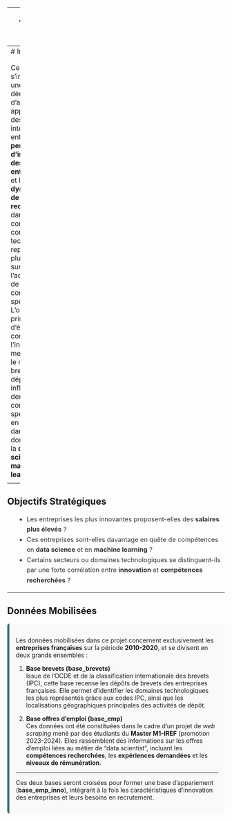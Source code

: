 
---
title: "Analyse emploie brevet"
---
# Introduction

<div class="intro-section">

<p style="font-size: 1.1em; line-height: 1.6; color: #555;">

Ce projet s'inscrit dans une démarche d’analyse approfondie des interactions entre la <strong>performance d’innovation des entreprises</strong> et leurs <strong>dynamiques de recrutement</strong>, dans un contexte où la compétitivité technologique repose de plus en plus sur l’acquisition de compétences spécialisées. L'objectif principal est d'étudier comment l’innovation, mesurée par le nombre de brevets déposés, influence la demande en compétences spécifiques, en particulier dans les domaines de la <strong>data science</strong> et du <strong>machine learning</strong>.

</p>

------------------------------------------------------------------------

## Objectifs Stratégiques

<ul style="font-size: 1.05em; line-height: 1.6; color: #333; margin-left: 20px;">

<li>Les entreprises les plus innovantes proposent-elles des <strong>salaires plus élevés</strong> ?</li>

<li>Ces entreprises sont-elles davantage en quête de compétences en <strong>data science</strong> et en <strong>machine learning</strong> ?</li>

<li>Certains secteurs ou domaines technologiques se distinguent-ils par une forte corrélation entre <strong>innovation</strong> et <strong>compétences recherchées</strong> ?</li>

</ul>

------------------------------------------------------------------------

## Données Mobilisées

::: {style="background-color: #f9f9f9; padding: 15px; border-left: 5px solid #406f71; border-radius: 5px;"}
<p style="font-size: 1.05em; line-height: 1.6; color: #444;">

Les données mobilisées dans ce projet concernent exclusivement les <strong>entreprises françaises</strong> sur la période <strong>2010-2020</strong>, et se divisent en deux grands ensembles :

</p>

1.  **Base brevets (base_brevets)**\
    Issue de l'OCDE et de la classification internationale des brevets (IPC), cette base recense les dépôts de brevets des entreprises françaises. Elle permet d'identifier les domaines technologiques les plus représentés grâce aux codes IPC, ainsi que les localisations géographiques principales des activités de dépôt.

2.  **Base offres d’emploi (base_emp)**\
    Ces données ont été constituées dans le cadre d’un projet de <em>web scraping</em> mené par des étudiants du <strong>Master M1-IREF</strong> (promotion 2023-2024). Elles rassemblent des informations sur les offres d’emploi liées au métier de "data scientist", incluant les <strong>compétences recherchées</strong>, les <strong>expériences demandées</strong> et les <strong>niveaux de rémunération</strong>.

------------------------------------------------------------------------

<p style="font-size: 1.05em; line-height: 1.6; color: #555;">

Ces deux bases seront croisées pour former une base d’appariement (**base_emp_inno**), intégrant à la fois les caractéristiques d’innovation des entreprises et leurs besoins en recrutement.

</p>
:::

